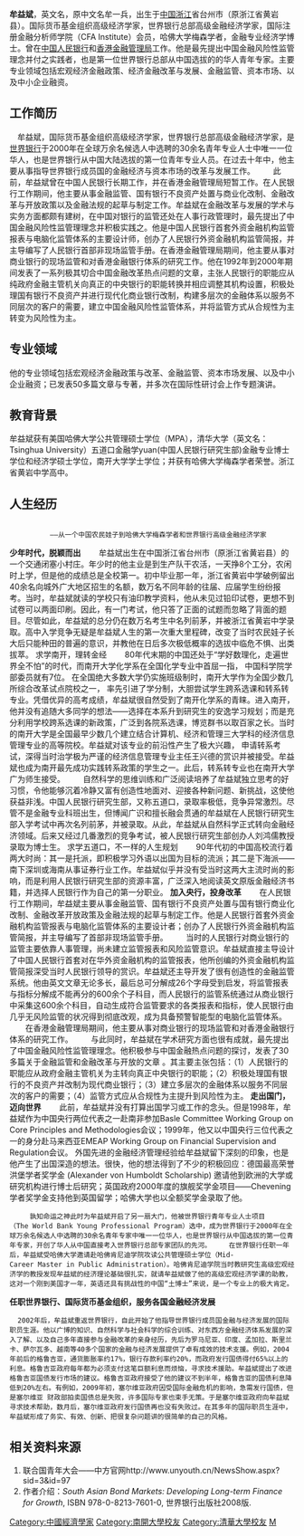'''牟益斌'''，英文名{{lang|en|Yibin Mu}}，原中文名牟一兵，出生于[[中国|中国]][[浙江|浙江]]省台州市（原浙江省黄岩县）。国际货币基金组织高级经济学家，世界银行总部高级金融经济学家，国际注册金融分析师学院（CFA Institute）会员，哈佛大学梅森学者，金融专业经济学博士。曾在[[中国人民银行|中国人民银行]]和[[香港金融管理局|香港金融管理局]]工作。他是最先提出中国金融风险性监管理念并付之实践者，也是第一位世界银行总部从中国选拔的的华人青年专家。主要专业领域包括宏观经济金融政策、经济金融改革与发展、金融监管、资本市场、以及中小企业融资。

==工作简历==

　牟益斌，国际货币基金组织高级经济学家，世界银行总部高级金融经济学家，是[[世界银行|世界银行]]于2000年在全球万余名候选人中选聘的30余名青年专业人士中唯一一位华人，也是世界银行从中国大陆选拔的第一位青年专业人员。在过去十年中，他主要从事指导世界银行成员国的金融经济与资本市场的改革与发展工作。 　　此前，牟益斌曾在中国人民银行长期工作，并在香港金融管理局短暂工作。在人民银行工作期间，他主要从事金融监管、国有银行不良资产处置与商业化改制、金融改革与开放政策以及金融法规的起草与制定工作。牟益斌在金融改革与发展的学术与实务方面都颇有建树，在中国对银行的监管还处在人事行政管理时，最先提出了中国金融风险性监管理理念并积极实践之。他是中国人民银行首套外资金融机构监管报表与电脑化监管体系的主要设计师，创办了人民银行外资金融机构监管简报，并主导编写了人民银行首部非现场监管手册。在香港金融管理局期间，他主要从事对商业银行的现场监管和对香港金融银行体系的研究工作。他在1992年到2000年期间发表了一系列极其切合中国金融改革热点问题的文章，主张人民银行的职能应从纯政府金融主管机关向真正的中央银行的职能转换并相应调整其机构设置，积极处理国有银行不良资产并进行现代化商业银行改制，构建多层次的金融体系以服务不同层次的客户的需要，建立中国金融风险性监管体系，并将监管方式从合规性为主转变为风险性为主。

==专业领域==

他的专业领域包括宏观经济金融政策与改革、金融监管、资本市场发展、以及中小企业融资；已发表50多篇文章与专著，并多次在国际性研讨会上作专题演讲。

==教育背景==

牟益斌获有美国哈佛大学公共管理硕士学位（MPA），清华大学（英文名：Tsinghua University）五道口金融学yuan(中国人民银行研究生部)金融专业博士学位和经济学硕士学位，南开大学学士学位；并获有哈佛大学梅森学者荣誉。浙江省黄岩中学高中。

==人生经历==

                                                                                 ——从一个中国农民娃子到哈佛大学梅森学者和世界银行高级金融经济学家　　 

'''少年时代，脱颖而出'''
　　牟益斌出生在中国浙江省台州市（原浙江省黄岩县）的一个交通闭塞小村庄。年少时的他主业是到生产队干农活，一天挣8个工分，农闲时上学，但是他的成绩总是全校第一。初中毕业那一年，浙江省黄岩中学破例留出40余名向城外广大地区招生的名额，数万名不同年龄的往届、应届学生纷纷报考。当时，牟益斌就读的学校只有油印教学资料，他从未见过铅印试卷，更想不到试卷可以两面印刷。因此，有一门考试，他只答了正面的试题而忽略了背面的题目。尽管如此，牟益斌的总分仍在数万名考生中名列前茅，并被浙江省黄岩中学录取。高中入学竞争无疑是牟益斌人生的第一次重大里程碑，改变了当时农民娃子长大后只能种田的普遍的意识，并教他在日后多次极低概率的选拔中临危不惧、出类拔萃。
求学南开，理转金经
　　80年代末期的中国还处于“学好数理化，走遍世界全不怕”的时代，而南开大学化学系在全国化学专业中首屈一指， 中国科学院学部委员就有7位。 在全国绝大多数大学仍实施班级制时，南开大学作为全国少数几所综合改革试点院校之一， 率先引进了学分制，大胆尝试学生跨系选课和转系转专业。凭借优异的高考成绩，牟益斌很自然受到了南开化学系的青睐。进入南开，他并没有追随大多同学的想法――选择在本系升到研究生的安逸学习规划；而是充分利用学校跨系选课的新政策，广泛到各院系选课，博览群书以取百家之长。当时的南开大学是全国最早少数几个建立结合计算机、经济和管理三大学科的经济信息管理专业的高等院校。牟益斌对该专业的前沿性产生了极大兴趣， 申请转系考试，深得当时治学极为严谨的经济信息管理专业主任王兴德的赏识并被接受。牟益斌也成为南开最先成功实践转系政策的学生之一。此后，转系转专业也在南开大学广为师生接受。 　　自然科学的思维训练和广泛阅读培养了牟益斌独立思考的好习惯，令他能够沉着冷静又富有创造性地面对、迎接各种新问题、新挑战，这使他获益非浅。中国人民银行研究生部，又称五道口，录取率极低，竞争异常激烈。尽管不是金融专业科班出生，但博闻广识和擅长融会贯通的牟益斌在人民银行研究生部入学考试中再次名列前茅，并被录取。从此，牟益斌从自然科学正式转向金融经济领域。后来又经过几番激烈的竞争考试，被人民银行研究生部创办人刘鸿儒教授录取为博士生。
求学五道口，不一样的人生规划
　　90年代初的中国高校流行着两大时尚：其一是托派，即积极学习外语以出国为目标的流派；其二是下海派――南下深圳或海南从事证券行业工作。牟益斌似乎并没有受当时这两大主流时尚的影响，而是利用人民银行研究生部的资源丰富，广泛深入地阅读英文原版金融经济书籍，并选择人民银行作为自己的第一分职业。
'''加入央行，投身改革'''
　　在人民银行工作期间，牟益斌主要从事金融监管、国有银行不良资产处置与国有银行商业化改制、金融改革开放政策及金融法规的起草与制定工作。他是人民银行首套外资金融机构监管报表与电脑化监管体系的主要设计者；创办了人民银行外资金融机构监管简报，并主导编写了首部非现场监管手册。 　　当时的人民银行对商业银行的监管主要依靠人事管理，尚未建立监管报表和风险监管意识。牟益斌直接主导设计了中国人民银行首套对在华外资金融机构的监管报表，他所创编的外资金融机构监管简报深受当时人民银行领导的赏识。牟益斌还主导开发了很有创造性的金融监管系统。他由英文文章无论多长，最后总可分解成26个字母受到启发，将监管报表与指标分解成不能再分的600余个子科目，而人民银行的监管系统通过从商业银行中采集这600余个科目，自动生成符合监管要求的各类报表和指标，使人民银行由几乎无风险监管的状况得到彻底改观，成为具备预警智能型的电脑化监管体系。 　　在香港金融管理局期间，他主要从事对商业银行的现场监管和对香港金融银行体系的研究工作。 　　与此同时，牟益斌在学术研究方面也很有成就，最先提出了中国金融风险性监管理理念。他积极参与中国金融热点问题的探讨，发表了30多篇关于金融监管和金融改革与开放的文章 。其主要主张包括：（1）人民银行的职能应从政府金融主管机关为主转向真正中央银行的职能；（2）积极处理国有银行的不良资产并改制为现代商业银行；（3）建立多层次的金融体系以服务不同层次的客户的需要；（4）监管方式应从合规性为主提升到风险性为主。
'''走出国门，迈向世界'''
　　此前，牟益斌并没有打算出国学习或工作的念头。但是1998年，牟益斌作为中国央行两位代表之一赴南非参加Basle Committee Working Group on Core Principles and Methodologies会议；1999年，他又以中国央行三位代表之一的身分赴马来西亚EMEAP Working Group on Financial Supervision and Regulation会议。 外国先进的金融经济管理经验给牟益斌留下深刻的印象，也是他产生了出国深造的想法。很快，他的想法得到了不少的积极回应：德国最高荣誉洪堡学者奖学金 (Alexander von Humboldt Scholarship) 邀请他到欧洲的大学或研究机构进行博士后研究；英国政府2000年度的旗舰奖学金项目——Chevening学者奖学金支持他到英国留学；哈佛大学也以全额奖学金录取了他。
      孰知命运之神此时为牟益斌开启了另一扇大门，他被世界银行青年专业人士项目（The World Bank Young Professional Program）选中，成为世界银行于2000年在全球万余名候选人中选聘的30余名青年专家中唯一一位华人，也是世界银行从中国选拔的第一位青年专家，开创了华人从中国直接考入世界银行总部专家团队的先河。 　　在世界银行任职一年后，牟益斌受哈佛大学邀请赴哈佛肯尼迪学院攻读公共管理硕士学位（Mid-Career Master in Public Administration）。哈佛肯尼迪学院当时教研究生高级宏观经济学的教授发现牟益斌的经济理论基础很扎实，就请牟益斌做了他的高级宏观经济学课的助教，这对一个刚到美国才一年，英语还具有挑战性的中国“土博士”来说，是一个专业上的极大肯定。
'''任职世界银行、国际货币基金组织，服务各国金融经济发展'''  
   2002年后，牟益斌重返世界银行，自此开始了他指导世界银行成员国金融与经济发展的国际职员生涯。他以广博的知识、自然科学与社会科学的综合训练、对东西方金融经济体系发展的深入了解、以及自己多年直接参与金融改革的亲身经历，先后为罗马尼亚、印度、孟加拉、斯里兰卡、萨尔瓦多、越南等40多个国家的金融与经济发展提供了卓有成效的技术支援。例如，2004年前后的格鲁吉亚，通货膨胀率约17%，银行存款利率约20%，而政府发行国债得付65%以上的利息。格鲁吉亚政府每年都为必须支付这笔巨额利息而烦恼，寻求技术援助。牟益斌提出了改进格鲁吉亚国债发行市场的建议。格鲁吉亚政府接受了他的建议不到半年，格鲁吉亚的国债利息降低到20%左右。有例如，2009年初，塞尔维亚政府因受国际金融危机的影响，急需发行国债，但是塞尔维亚 财政部拍卖国债总是失败，许多国际专家也束手无策。于是塞尔维亚政府向牟益斌寻求技术帮助，数月后，塞尔维亚政府发行国债再也没有失败过。在其多年的国际职员生涯中，牟益斌形成了务实、有效、创新、把很复杂问题讲的很简单的自己的风格。

==相关资料来源==
#联合国青年大会——中方官网http://www.unyouth.cn/NewsShow.aspx?sid=3&id=97{{dead link|date=2018年3月 |bot=InternetArchiveBot |fix-attempted=yes }}
#作者介绍：''South Asian Bond Markets: Developing Long-term Finance for Growth'', ISBN 978-0-8213-7601-0, 世界银行出版社2008版.

{{DEFAULTSORT:Mu Yibin}}
[[Category:中國經濟學家|Category:中國經濟學家]]
[[Category:南開大學校友|Category:南開大學校友]]
[[Category:清華大學校友|Category:清華大學校友]]
[[Category:哈佛大學校友|M]]